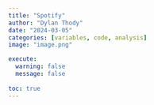 ```yaml
---
title: "Spotify"
author: "Dylan Thody"
date: "2024-03-05"
categories: [variables, code, analysis]
image: "image.png"

execute: 
  warning: false
  message: false
  
toc: true
---
```

